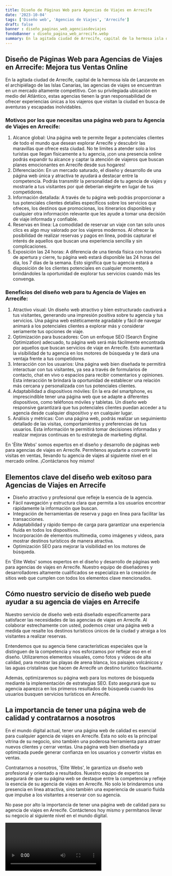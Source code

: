 ```yaml
---
title: Diseño de Páginas Web para Agencias de Viajes en Arrecife
date: '2023-10-04'
tags: ['Diseño web', 'Agencias de Viajes', 'Arrecife']
draft: false
banner : diseño_paginas_web_agenciasdeviajes
fondoBanner : diseño_pagina_web_arrecife.webp
summary: En la agitada ciudad de Arrecife, capital de la hermosa isla de Lanzarote en el archipiélago de las Islas Canarias, las agencias de viajes se encuentran en un mercado altamente competitivo. Con su privilegiada ubicación en medio del Atlántico, estas agencias tienen la gran responsabilidad de ofrecer experiencias únicas a los viajeros que visitan la ciudad en busca de aventuras y escapadas inolvidables.
---
```


## Diseño de Páginas Web para Agencias de Viajes en Arrecife: Mejora tus Ventas Online

En la agitada ciudad de Arrecife, capital de la hermosa isla de Lanzarote en el archipiélago de las Islas Canarias, las agencias de viajes se encuentran en un mercado altamente competitivo. Con su privilegiada ubicación en medio del Atlántico, estas agencias tienen la gran responsabilidad de ofrecer experiencias únicas a los viajeros que visitan la ciudad en busca de aventuras y escapadas inolvidables.

### Motivos por los que necesitas una página web para tu Agencia de Viajes en Arrecife:

1. Alcance global: Una página web te permite llegar a potenciales clientes de todo el mundo que desean explorar Arrecife y descubrir las maravillas que ofrece esta ciudad. No te limites a atender solo a los turistas que llegan físicamente a tu agencia, ¡con una presencia online podrás expandir tu alcance y captar la atención de viajeros que buscan planes emocionantes en Arrecife desde sus hogares!
2. Diferenciación: En un mercado saturado, el diseño y desarrollo de una página web única y atractiva te ayudará a destacar entre la competencia. Podrás transmitir la personalidad de tu agencia de viajes y mostrarle a tus visitantes por qué deberían elegirte en lugar de tus competidores.
3. Información detallada: A través de tu página web podrás proporcionar a tus potenciales clientes detalles específicos sobre los servicios que ofreces, los destinos que promocionas, los itinerarios disponibles y cualquier otra información relevante que les ayude a tomar una decisión de viaje informada y confiable.
4. Reservas en línea: La comodidad de reservar un viaje con tan solo unos clics es algo muy valorado por los viajeros modernos. Al ofrecer la posibilidad de realizar reservas y pagos en línea, podrás capturar el interés de aquellos que buscan una experiencia sencilla y sin complicaciones.
5. Exposición las 24 horas: A diferencia de una tienda física con horarios de apertura y cierre, tu página web estará disponible las 24 horas del día, los 7 días de la semana. Esto significa que tu agencia estará a disposición de los clientes potenciales en cualquier momento, brindándoles la oportunidad de explorar tus servicios cuando más les convenga.

### Beneficios del diseño web para tu Agencia de Viajes en Arrecife:

1. Atractivo visual: Un diseño web atractivo y bien estructurado cautivará a tus visitantes, generando una impresión positiva sobre tu agencia y tus servicios. Una página web estéticamente agradable y fácil de navegar animará a los potenciales clientes a explorar más y considerar seriamente tus opciones de viaje.
2. Optimización para buscadores: Con un enfoque SEO (Search Engine Optimization) adecuado, tu página web será más fácilmente encontrada por aquellos que buscan servicios de viaje en Arrecife. Esto aumentará la visibilidad de tu agencia en los motores de búsqueda y te dará una ventaja frente a tus competidores.
3. Interacción con los usuarios: Una página web bien diseñada te permitirá interactuar con tus visitantes, ya sea a través de formularios de contacto, chat en vivo o espacios para recibir comentarios y opiniones. Esta interacción te brindará la oportunidad de establecer una relación más cercana y personalizada con tus potenciales clientes.
4. Adaptabilidad a dispositivos móviles: En la era del smartphone, es imprescindible tener una página web que se adapte a diferentes dispositivos, como teléfonos móviles y tabletas. Un diseño web responsive garantizará que tus potenciales clientes puedan acceder a tu agencia desde cualquier dispositivo y en cualquier lugar.
5. Análisis y métricas: Con una página web, podrás realizar un seguimiento detallado de las visitas, comportamientos y preferencias de tus usuarios. Esta información te permitirá tomar decisiones informadas y realizar mejoras continuas en tu estrategia de marketing digital.

En 'Élite Webs' somos expertos en el diseño y desarrollo de páginas web para agencias de viajes en Arrecife. Permítenos ayudarte a convertir las visitas en ventas, llevando tu agencia de viajes al siguiente nivel en el mercado online. ¡Contáctanos hoy mismo!

<GifSeo />

<Cta />

## Elementos clave del diseño web exitoso para Agencias de Viajes en Arrecife

- Diseño atractivo y profesional que refleje la esencia de la agencia.
- Fácil navegación y estructura clara que permita a los usuarios encontrar rápidamente la información que buscan.
- Integración de herramientas de reserva y pago en línea para facilitar las transacciones.
- Adaptabilidad y rápido tiempo de carga para garantizar una experiencia fluida en todos los dispositivos.
- Incorporación de elementos multimedia, como imágenes y videos, para mostrar destinos turísticos de manera atractiva.
- Optimización SEO para mejorar la visibilidad en los motores de búsqueda.

En 'Élite Webs' somos expertos en el diseño y desarrollo de páginas web para agencias de viajes en Arrecife. Nuestro equipo de diseñadores y desarrolladores altamente cualificados se especializa en la creación de sitios web que cumplen con todos los elementos clave mencionados.

## Cómo nuestro servicio de diseño web puede ayudar a su agencia de viajes en Arrecife

Nuestro servicio de diseño web está diseñado específicamente para satisfacer las necesidades de las agencias de viajes en Arrecife. Al colaborar estrechamente con usted, podemos crear una página web a medida que resalte los destinos turísticos únicos de la ciudad y atraiga a los visitantes a realizar reservas.

Entendemos que su agencia tiene características especiales que la distinguen de la competencia y nos esforzamos por reflejar eso en el diseño. Utilizaremos elementos visuales, como fotos y videos de alta calidad, para mostrar las playas de arena blanca, los paisajes volcánicos y las aguas cristalinas que hacen de Arrecife un destino turístico fascinante.

Además, optimizaremos su página web para los motores de búsqueda mediante la implementación de estrategias SEO. Esto asegurará que su agencia aparezca en los primeros resultados de búsqueda cuando los usuarios busquen servicios turísticos en Arrecife.

## La importancia de tener una página web de calidad y contratarnos a nosotros

En el mundo digital actual, tener una página web de calidad es esencial para cualquier agencia de viajes en Arrecife. Ésta no solo es la principal vitrina de su negocio, sino también una poderosa herramienta para atraer nuevos clientes y cerrar ventas. Una página web bien diseñada y optimizada puede generar confianza en los usuarios y convertir visitas en ventas.

Contratarnos a nosotros, 'Élite Webs', le garantiza un diseño web profesional y orientado a resultados. Nuestro equipo de expertos se asegurará de que su página web se destaque entre la competencia y refleje la esencia de su agencia de viajes en Arrecife. No solo le brindaremos una presencia en línea atractiva, sino también una experiencia de usuario fluida que impulse a los visitantes a reservar con su agencia.

No pase por alto la importancia de tener una página web de calidad para su agencia de viajes en Arrecife. Contáctenos hoy mismo y permítanos llevar su negocio al siguiente nivel en el mundo digital.

<Video />

<CtaBot job='Agencias de Viajes' city='Arrecife'/>

<Gmaps query='Arrecife+españa+maps' />